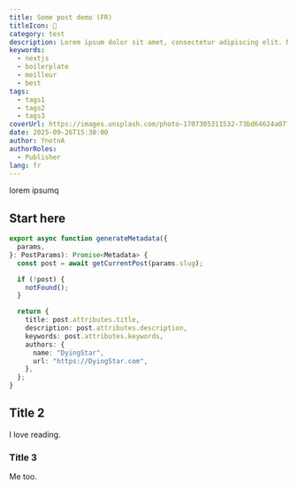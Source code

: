 ```yaml
---
title: Some post demo (FR)
titleIcon: 🧙
category: test
description: Lorem ipsum dolor sit amet, consectetur adipiscing elit. Nunc sit amet eros non massa auctor sodales non nec mauris. Sed sollicitudin porttitor erat eget feugiat. Vivamus sit amet arcu dignissim, sollicitudin dui vel, convallis turpis. Phasellus mauris ante, tincidunt at vestibulum ac, laoreet tempor ipsum. Ut pharetra vel nisi ac tempus magna eget varius eleifend. Cras luctus velit et mi molestie lacinia. Curabitur et est sit amet libero pretium tincidunt vitae ut odio Lorem ipsum dolor sit amet, consectetur adipiscing elit. Nunc sit amet eros non massa auctor sodales non nec mauris. Sed sollicitudin porttitor erat eget feugiat. Vivamus sit amet arcu dignissim, sollicitudin dui vel, convallis turpis. Phasellus mauris ante, tincidunt at vestibulum ac, laoreet tempor ipsum. Ut pharetra vel nisi ac tempus. Fusce aliquet magna eget varius eleifend. Cras luctus velit et mi molestie lacinia. Curabitur et est sit amet libero pretium tincidunt vitae ut odio.
keywords:
  - nextjs
  - boilerplate
  - meilleur
  - best
tags:
  - tags1
  - tags2
  - tags3
coverUrl: https://images.unsplash.com/photo-1707305311532-73bd64624a07?q=80&w=2970&auto=format&fit=crop&ixlib=rb-4.0.3&ixid=M3wxMjA3fDB8MHxwaG90by1wYWdlfHx8fGVufDB8fHx8fA%3D%3D
date: 2025-09-26T15:30:00
author: YnotnA
authorRoles:
  - Publisher
lang: fr
---
```


lorem ipsumq

## Start here

```ts {2}
export async function generateMetadata({
  params,
}: PostParams): Promise<Metadata> {
  const post = await getCurrentPost(params.slug);

  if (!post) {
    notFound();
  }

  return {
    title: post.attributes.title,
    description: post.attributes.description,
    keywords: post.attributes.keywords,
    authors: {
      name: "DyingStar",
      url: "https://DyingStar.com",
    },
  };
}
```

## Title 2

I love reading.

### Title 3

Me too.
